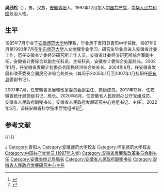 '''吴劲松'''（{{bd|1965年|8月||catIdx=Wu吴}}），男，汉族，[[安徽|安徽]][[青阳|青阳]]人，1997年12月加入[[中国共产党|中国共产党]]，[[中华人民共和国|中华人民共和国]]政治人物。

== 生平 ==
1985年7月毕业于[[安徽师范大学|安徽师范大学]]地理系，毕业后于青阳县青阳中学任教。1987年9月至1990年7月在[[华东师范大学|华东师范大学]]人文地理专业学习。研究生毕业后进入安徽省计委工作，历任安徽省计委经济研究所工作人员，安徽省计委经济研究所综合室副主任，安徽省计委综合处副主任科员、主任科员，安徽省计委综合处副处长。2002年1月，任安徽省发展计划委员会国民经济综合处处长。2004年6月，任安徽省发展和改革委员会国民经济综合处处长（其间于2005年1月至2007年1月挂职任[[肥东县|肥东县]]委副书记）。

2007年7月，任安徽省发展和改革委员会副主任、党组成员。2017年12月，任安徽省统计局党组书记、局长。2020年8月，任安徽省人民政府办公厅党组成员、安徽省人民政府副秘书长，安徽省人民政府发展研究中心党组书记、主任<ref>{{cite news|url=http://district.ce.cn/newarea/sddy/202008/13/t20200813_35514618.shtml|title=吴劲松提名任安徽省政府副秘书长、省政府发展研究中心主任|publisher=中国经济网|date=2020-08-13|accessdate=2021-03-24|archive-date=2020-09-27|archive-url=https://web.archive.org/web/20200927161943/http://district.ce.cn/newarea/sddy/202008/13/t20200813_35514618.shtml|dead-url=no}}</ref>。2022年5月，调任安徽省科学技术厅党组书记<ref>{{cite news|url=http://www.ah.xinhuanet.com/2022-05/19/c_1128664649.htm|title=吴劲松已任安徽省科技厅党组书记|work=中安在线|publisher=新华网|date=2022-05-19}}</ref>。

== 参考文献 ==
{{Reflist}}

{{-}}
{{start box}}
{{s-gov|prc}}
{{s-before|[[孙东海|孙东海]]}}
{{s-title|[[安徽省人民政府发展研究中心|安徽省人民政府发展研究中心]]主任|2020年8月－2022年5月}}
{{s-vac}}
{{s-before|[[钱晓康|钱晓康]]}}
{{s-title|[[安徽省统计局|安徽省统计局]]局长|2017年12月－2020年8月}}
{{s-after|[[陈军_(1972年)|陈军]]}}
{{end box}}
{{DEFAULTSORT:Wu吴}}
[[Category:吴姓|J]]
[[Category:青阳人|Category:青阳人]]
[[Category:安徽师范大学校友|Category:安徽师范大学校友]]
[[Category:华东师范大学校友|Category:华东师范大学校友]]
[[Category:中国共产党党员_(1997年入党)|Category:中国共产党党员 (1997年入党)]]
[[Category:安徽省发展和改革委员会副主任|Category:安徽省发展和改革委员会副主任]]
[[Category:安徽省统计局局长|Category:安徽省统计局局长]]
[[Category:安徽省人民政府副秘书长|Category:安徽省人民政府副秘书长]]
[[Category:安徽省人民政府发展研究中心主任|Category:安徽省人民政府发展研究中心主任]]